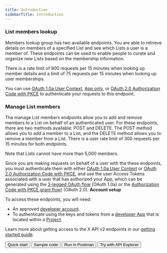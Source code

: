 ```yaml
---
title: Introduction
sidebarTitle: Introduction
---
```



### List members lookup

Members lookup group has two available endpoints. You are able to retrieve details on members of a specified List and see which Lists a user is a member of. These endpoints can be used to enable people to curate and organize new Lists based on the membership information.

There is a rate limit of 900 requests per 15 minutes when looking up member details and a limit of 75 requests per 15 minutes when looking up user memberships.

You can use [OAuth 1.0a User Context](/resources/fundamentals/authentication), [App only](https://developer.x.com/resources/fundamentals/authentication#app-only-authentication-and-oauth-2-0-bearer-token), or [OAuth 2.0 Authorization Code with PKCE](resources/fundamentals/authentication#oauth-2-0-authorization-code-flow-with-pkce-2) to authenticate your requests to this endpoint. 
 

### Manage List members

The manage List members endpoints allow you to add and remove members to a List on behalf of an authenticated user. For these endpoints, there are two methods available: POST and DELETE. The POST method allows you to add a member to a List, and the DELETE method allows you to remove a member from a List. There is a user rate limit of 300 requests per 15 minutes for both endpoints.

Note that Lists cannot have more than 5,000 members.

Since you are making requests on behalf of a user with the these endpoints, you must authenticate them with either [OAuth 1.0a User Context](/resources/fundamentals/authentication) or [OAuth 2.0 Authorization Code with PKCE](resources/fundamentals/authentication#oauth-2-0-authorization-code-flow-with-pkce-2), and use the user Access Tokens associated with a user that has authorized your App, which can be generated using the [3-legged OAuth flow](/resources/fundamentals/authentication#obtaining-access-tokens-using-3-legged-oauth-flow) (OAuth 1.0a) or the [Authorization Code with PKCE grant flow](/resources/fundamentals/authentication#how-to-connect-to-endpoints-using-oauth-2-0-authorization-code-flow-with-pkce)) (OAuth 2.0).
<Note>
**Account setup**

To access these endpoints, you will need:

* An approved [developer account](https://developer.x.com/en/portal/petition/essential/basic-info).
* To authenticate using the keys and tokens from a [developer App](/resources/fundamentals/developer-apps) that is located within a [Project](/resources/fundamentals/projects). 

Learn more about getting access to the X API v2 endpoints in our [getting started guide](/x-api/getting-started/getting-access).
</Note>
<div className="flex space-x-2">
<Button href="/x-api/lists/list-members/quickstart/overview">
  Quick start
</Button>
<Button href="https://github.com/xdevplatform/Twitter-API-v2-sample-code">
  Sample code
</Button>
<Button href="https://app.getpostman.com/run-collection/9956214-784efcda-ed4c-4491-a4c0-a26470a67400">
  Run in Postman
</Button>
<Button href="https://developer.x.com/apitools/api?endpoint=/2/lists/%7Bid%7D/members&method=get">
  Try with API Explorer
</Button>
</div>